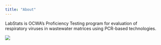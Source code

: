 ```yaml
---
title: "About"
---
```


LabStats is OCWA's Proficiency Testing program for evaluation of respiratory viruses in wastewater matrices using PCR-based technologies.

[![](images/labstats_logo.png)](http://www.labstats.ca)
